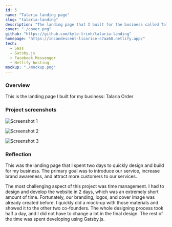 ```yaml
---
id: 5
name: "Talaria landing page"
slug: "talaria-landing"
description: "The landing page that I built for the business called Talaria Order that I co-founded with two of my friends. It is a business that offer international shopping to Vietnamese people."
cover: "./cover.png"
github: "https://github.com/kyle-trinh/talaria-landing"
homepage: "https://incandescent-licorice-c7aa60.netlify.app/"
tech:
  - Sass
  - Gatsby.js
  - Facebook Messenger
  - Netlify hosting
mockup: "./mockup.png"
---
```


### Overview

This is the landing page I built for my business: Talaria Order

### Project screenshots

![Screenshot 1](/photo1.png)

![Screenshot 2](/photo2.png)

![Screenshot 3](/photo3.png)

### Reflection

This was the landing page that I spent two days to quickly design and build for my business. The primary goal was to introduce our service, increase brand awareness, and attract more customers to our services.

The most challenging aspect of this project was time management. I had to design and develop the website in 2 days, which was an extremely short amount of time. Fortunately, our branding, logos, and cover image was already created before. I quickly did a mock-up with those materials and showed it to the other two co-founders. The whole designing process took half a day, and I did not have to change a lot in the final design. The rest of the time was spent developing using Gatsby.js.
